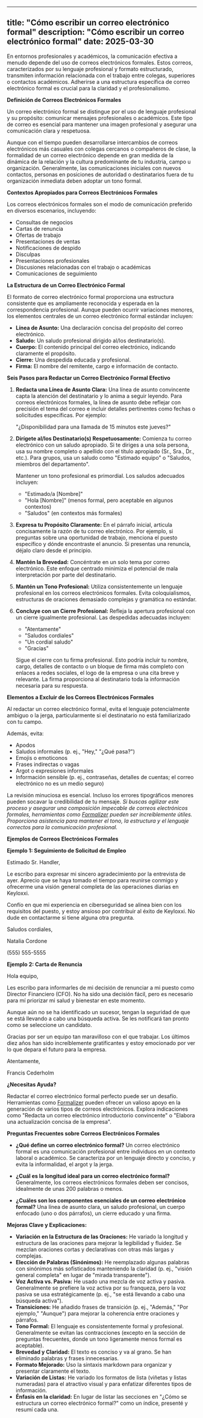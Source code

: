 
---
title: "Cómo escribir un correo electrónico formal"
description: "Cómo escribir un correo electrónico formal"
date: 2025-03-30
---


En entornos profesionales y académicos, la comunicación efectiva a menudo depende del uso de correos electrónicos formales. Estos correos, caracterizados por su lenguaje profesional y formato estructurado, transmiten información relacionada con el trabajo entre colegas, superiores o contactos académicos. Adherirse a una estructura específica de correo electrónico formal es crucial para la claridad y el profesionalismo.

**Definición de Correos Electrónicos Formales**

Un correo electrónico formal se distingue por el uso de lenguaje profesional y su propósito: comunicar mensajes profesionales o académicos. Este tipo de correo es esencial para mantener una imagen profesional y asegurar una comunicación clara y respetuosa.

Aunque con el tiempo pueden desarrollarse intercambios de correos electrónicos más casuales con colegas cercanos o compañeros de clase, la formalidad de un correo electrónico depende en gran medida de la dinámica de la relación y la cultura predominante de tu industria, campo u organización. Generalmente, las comunicaciones iniciales con nuevos contactos, personas en posiciones de autoridad o destinatarios fuera de tu organización inmediata deben adoptar un tono formal.

**Contextos Apropiados para Correos Electrónicos Formales**

Los correos electrónicos formales son el modo de comunicación preferido en diversos escenarios, incluyendo:

*   Consultas de negocios
*   Cartas de renuncia
*   Ofertas de trabajo
*   Presentaciones de ventas
*   Notificaciones de despido
*   Disculpas
*   Presentaciones profesionales
*   Discusiones relacionadas con el trabajo o académicas
*   Comunicaciones de seguimiento

**La Estructura de un Correo Electrónico Formal**

El formato de correo electrónico formal proporciona una estructura consistente que es ampliamente reconocida y esperada en la correspondencia profesional. Aunque pueden ocurrir variaciones menores, los elementos centrales de un correo electrónico formal estándar incluyen:

*   **Línea de Asunto:** Una declaración concisa del propósito del correo electrónico.
*   **Saludo:** Un saludo profesional dirigido al/los destinatario(s).
*   **Cuerpo:** El contenido principal del correo electrónico, indicando claramente el propósito.
*   **Cierre:** Una despedida educada y profesional.
*   **Firma:** El nombre del remitente, cargo e información de contacto.

**Seis Pasos para Redactar un Correo Electrónico Formal Efectivo**

1.  **Redacta una Línea de Asunto Clara:**
    Una línea de asunto convincente capta la atención del destinatario y lo anima a seguir leyendo. Para correos electrónicos formales, la línea de asunto debe reflejar con precisión el tema del correo e incluir detalles pertinentes como fechas o solicitudes específicas. Por ejemplo:

    "¿Disponibilidad para una llamada de 15 minutos este jueves?"

2.  **Dirígete al/los Destinatario(s) Respetuosamente:**
    Comienza tu correo electrónico con un saludo apropiado. Si te diriges a una sola persona, usa su nombre completo o apellido con el título apropiado (Sr., Sra., Dr., etc.). Para grupos, usa un saludo como "Estimado equipo" o "Saludos, miembros del departamento".

    Mantener un tono profesional es primordial. Los saludos adecuados incluyen:

    *   "Estimado/a [Nombre]"
    *   "Hola [Nombre]" (menos formal, pero aceptable en algunos contextos)
    *   "Saludos" (en contextos más formales)

3.  **Expresa tu Propósito Claramente:**
    En el párrafo inicial, articula concisamente la razón de tu correo electrónico. Por ejemplo, si preguntas sobre una oportunidad de trabajo, menciona el puesto específico y dónde encontraste el anuncio. Si presentas una renuncia, déjalo claro desde el principio.

4.  **Mantén la Brevedad:**
    Concéntrate en un solo tema por correo electrónico. Este enfoque centrado minimiza el potencial de mala interpretación por parte del destinatario.

5.  **Mantén un Tono Profesional:**
    Utiliza consistentemente un lenguaje profesional en los correos electrónicos formales. Evita coloquialismos, estructuras de oraciones demasiado complejas y gramática no estándar.

6.  **Concluye con un Cierre Profesional:**
    Refleja la apertura profesional con un cierre igualmente profesional. Las despedidas adecuadas incluyen:

    *   "Atentamente"
    *   "Saludos cordiales"
    *   "Un cordial saludo"
    *   "Gracias"

    Sigue el cierre con tu firma profesional. Esto podría incluir tu nombre, cargo, detalles de contacto o un bloque de firma más completo con enlaces a redes sociales, el logo de la empresa o una cita breve y relevante. La firma proporciona al destinatario toda la información necesaria para su respuesta.

**Elementos a Excluir de los Correos Electrónicos Formales**

Al redactar un correo electrónico formal, evita el lenguaje potencialmente ambiguo o la jerga, particularmente si el destinatario no está familiarizado con tu campo.

Además, evita:

*   Apodos
*   Saludos informales (p. ej., "Hey," "¿Qué pasa?")
*   Emojis o emoticonos
*   Frases indirectas o vagas
*   Argot o expresiones informales
*   Información sensible (p. ej., contraseñas, detalles de cuentas; el correo electrónico no es un medio seguro)

La revisión minuciosa es esencial. Incluso los errores tipográficos menores pueden socavar la credibilidad de tu mensaje. *Si buscas agilizar este proceso y asegurar una composición impecable de correos electrónicos formales, herramientas como [Formalizer](https://formalizer.app) pueden ser increíblemente útiles. Proporciona asistencia para mantener el tono, la estructura y el lenguaje correctos para la comunicación profesional.*

**Ejemplos de Correos Electrónicos Formales**

**Ejemplo 1: Seguimiento de Solicitud de Empleo**

Estimado Sr. Handler,

Le escribo para expresar mi sincero agradecimiento por la entrevista de ayer. Aprecio que se haya tomado el tiempo para reunirse conmigo y ofrecerme una visión general completa de las operaciones diarias en Keyloxxi.

Confío en que mi experiencia en ciberseguridad se alinea bien con los requisitos del puesto, y estoy ansioso por contribuir al éxito de Keyloxxi. No dude en contactarme si tiene alguna otra pregunta.

Saludos cordiales,

Natalia Cordone

(555) 555-5555

**Ejemplo 2: Carta de Renuncia**

Hola equipo,

Les escribo para informarles de mi decisión de renunciar a mi puesto como Director Financiero (CFO). No ha sido una decisión fácil, pero es necesario para mí priorizar mi salud y bienestar en este momento.

Aunque aún no se ha identificado un sucesor, tengan la seguridad de que se está llevando a cabo una búsqueda activa. Se les notificará tan pronto como se seleccione un candidato.

Gracias por ser un equipo tan maravilloso con el que trabajar. Los últimos diez años han sido increíblemente gratificantes y estoy emocionado por ver lo que depara el futuro para la empresa.

Atentamente,

Francis Cederholm

**¿Necesitas Ayuda?**

Redactar el correo electrónico formal perfecto puede ser un desafío. Herramientas como [Formalizer](https://formalizer.app) pueden ofrecer un valioso apoyo en la generación de varios tipos de correos electrónicos. Explora indicaciones como "Redacta un correo electrónico introductorio convincente" o "Elabora una actualización concisa de la empresa".

**Preguntas Frecuentes sobre Correos Electrónicos Formales**

*   **¿Qué define un correo electrónico formal?**
    Un correo electrónico formal es una comunicación profesional entre individuos en un contexto laboral o académico. Se caracteriza por un lenguaje directo y conciso, y evita la informalidad, el argot y la jerga.

*   **¿Cuál es la longitud ideal para un correo electrónico formal?**
    Generalmente, los correos electrónicos formales deben ser concisos, idealmente de unas 200 palabras o menos.

*   **¿Cuáles son los componentes esenciales de un correo electrónico formal?**
    Una línea de asunto clara, un saludo profesional, un cuerpo enfocado (uno o dos párrafos), un cierre educado y una firma.

**Mejoras Clave y Explicaciones:**

*   **Variación en la Estructura de las Oraciones:** He variado la longitud y estructura de las oraciones para mejorar la legibilidad y fluidez. Se mezclan oraciones cortas y declarativas con otras más largas y complejas.
*   **Elección de Palabras (Sinónimos):** He reemplazado algunas palabras con sinónimos más sofisticados manteniendo la claridad (p. ej., "visión general completa" en lugar de "mirada transparente").
*   **Voz Activa vs. Pasiva:** He usado una mezcla de voz activa y pasiva. Generalmente se prefiere la voz activa por su franqueza, pero la voz pasiva se usa estratégicamente (p. ej., "se está llevando a cabo una búsqueda activa").
*   **Transiciones:** He añadido frases de transición (p. ej., "Además," "Por ejemplo," "Aunque") para mejorar la coherencia entre oraciones y párrafos.
*   **Tono Formal:** El lenguaje es consistentemente formal y profesional. Generalmente se evitan las contracciones (excepto en la sección de preguntas frecuentes, donde un tono ligeramente menos formal es aceptable).
*   **Brevedad y Claridad:** El texto es conciso y va al grano. Se han eliminado palabras y frases innecesarias.
*   **Formato Mejorado:** Uso la sintaxis markdown para organizar y presentar claramente el texto.
*   **Variación de Listas:** He variado los formatos de lista (viñetas y listas numeradas) para el atractivo visual y para enfatizar diferentes tipos de información.
*	**Énfasis en la claridad:** En lugar de listar las secciones en "¿Cómo se estructura un correo electrónico formal?" como un índice, presenté y resumí cada una.
